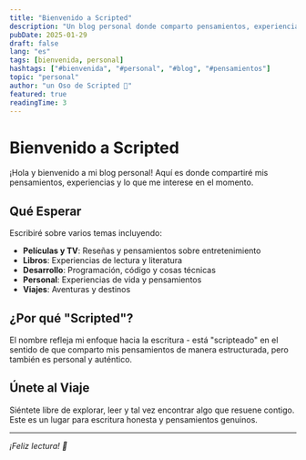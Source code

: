 ```yaml
---
title: "Bienvenido a Scripted"
description: "Un blog personal donde comparto pensamientos, experiencias y lo que me interesa"
pubDate: 2025-01-29
draft: false
lang: "es"
tags: [bienvenida, personal]
hashtags: ["#bienvenida", "#personal", "#blog", "#pensamientos"]
topic: "personal"
author: "un Oso de Scripted 🐻"
featured: true
readingTime: 3
---
```


# Bienvenido a Scripted

¡Hola y bienvenido a mi blog personal! Aquí es donde compartiré mis pensamientos, experiencias y lo que me interese en el momento.

## Qué Esperar

Escribiré sobre varios temas incluyendo:
- **Películas y TV**: Reseñas y pensamientos sobre entretenimiento
- **Libros**: Experiencias de lectura y literatura
- **Desarrollo**: Programación, código y cosas técnicas
- **Personal**: Experiencias de vida y pensamientos
- **Viajes**: Aventuras y destinos

## ¿Por qué "Scripted"?

El nombre refleja mi enfoque hacia la escritura - está "scripteado" en el sentido de que comparto mis pensamientos de manera estructurada, pero también es personal y auténtico.

## Únete al Viaje

Siéntete libre de explorar, leer y tal vez encontrar algo que resuene contigo. Este es un lugar para escritura honesta y pensamientos genuinos.

---

*¡Feliz lectura! 🚀*

